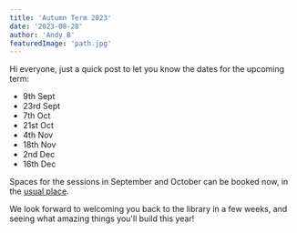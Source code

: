 ```yaml
---
title: 'Autumn Term 2023'
date: '2023-08-28'
author: 'Andy B'
featuredImage: 'path.jpg'
---
```


Hi everyone, just a quick post to let you know the dates for the upcoming term:

* 9th Sept
* 23rd Sept
* 7th Oct
* 21st Oct
* 4th Nov
* 18th Nov
* 2nd Dec
* 16th Dec

Spaces for the sessions in September and October can be booked now, in the [usual place](https://zen.coderdojo.com/dojos/gb/cheltenham/bishops-cleeve-bishops-cleeve-library).

We look forward to welcoming you back to the library in a few weeks, and seeing what amazing things you'll build this year!
